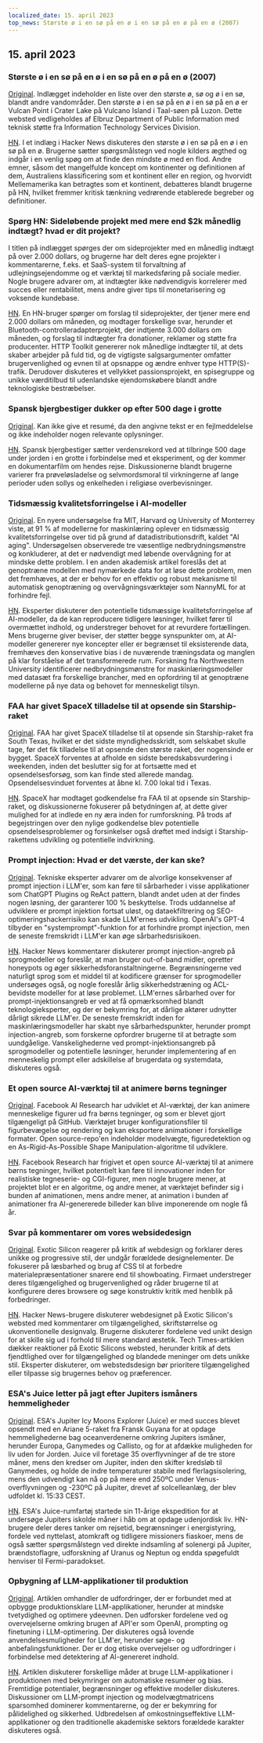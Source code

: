 ```yaml
---
localized_date: 15. april 2023
top_news: Største ø i en sø på en ø i en sø på en ø på en ø (2007)
---
```




<CallToAction />

<Steps>

## 15. april 2023

### Største ø i en sø på en ø i en sø på en ø på en ø (2007)

[Original](https://www.elbruz.org/special-projects/islands-and-lakes/).
Indlægget indeholder en liste over den største ø, sø og ø i en sø, blandt andre vandområder. Den største ø i en sø på en ø i en sø på en ø er Vulcan Point i Crater Lake på Vulcano Island i Taal-søen på Luzon. Dette websted vedligeholdes af Elbruz Department of Public Information med teknisk støtte fra Information Technology Services Division.

[HN](http://news.ycombinator.com/item?id=35567026).
I et indlæg i Hacker News diskuteres den største ø i en sø på en ø i en sø på en ø. Brugerne sætter spørgsmålstegn ved nogle kilders ægthed og indgår i en venlig spøg om at finde den mindste ø med en flod. Andre emner, såsom det mangelfulde koncept om kontinenter og definitionen af dem, Australiens klassificering som et kontinent eller en region, og hvorvidt Mellemamerika kan betragtes som et kontinent, debatteres blandt brugerne på HN, hvilket fremmer kritisk tænkning vedrørende etablerede begreber og definitioner.

### Spørg HN: Sideløbende projekt med mere end $2k månedlig indtægt? hvad er dit projekt?

I titlen på indlægget spørges der om sideprojekter med en månedlig indtægt på over 2.000 dollars, og brugerne har delt deres egne projekter i kommentarerne, f.eks. et SaaS-system til forvaltning af udlejningsejendomme og et værktøj til markedsføring på sociale medier. Nogle brugere advarer om, at indtægter ikke nødvendigvis korrelerer med succes eller rentabilitet, mens andre giver tips til monetarisering og voksende kundebase.

[HN](http://news.ycombinator.com/item?id=35567822).
En HN-bruger spørger om forslag til sideprojekter, der tjener mere end 2.000 dollars om måneden, og modtager forskellige svar, herunder et Bluetooth-controlleradapterprojekt, der indtjente 3.000 dollars om måneden, og forslag til indtægter fra donationer, reklamer og støtte fra producenter. HTTP Toolkit genererer nok månedlige indtægter til, at dets skaber arbejder på fuld tid, og de vigtigste salgsargumenter omfatter brugervenlighed og evnen til at opsnappe og ændre enhver type HTTP(S)-trafik. Derudover diskuteres et vellykket passionsprojekt, en spisegruppe og unikke værditilbud til udenlandske ejendomskøbere blandt andre teknologiske bestræbelser.

### Spansk bjergbestiger dukker op efter 500 dage i grotte

[Original](https://www.cbc.ca/news/world/spain-cave-500-days-beatriz-flamini-1.6810428).
Kan ikke give et resumé, da den angivne tekst er en fejlmeddelelse og ikke indeholder nogen relevante oplysninger.

[HN](http://news.ycombinator.com/item?id=35571481).
Spansk bjergbestiger sætter verdensrekord ved at tilbringe 500 dage under jorden i en grotte i forbindelse med et eksperiment, og der kommer en dokumentarfilm om hendes rejse. Diskussionerne blandt brugerne varierer fra prøveløsladelse og selvmordsmoral til virkningerne af lange perioder uden sollys og enkelheden i religiøse overbevisninger.

### Tidsmæssig kvalitetsforringelse i AI-modeller

[Original](https://www.nannyml.com/blog/91-of-ml-perfomance-degrade-in-time).
En nyere undersøgelse fra MIT, Harvard og University of Monterrey viste, at 91 % af modellerne for maskinlæring oplever en tidsmæssig kvalitetsforringelse over tid på grund af datadistributionsdrift, kaldet "AI aging". Undersøgelsen observerede tre væsentlige nedbrydningsmønstre og konkluderer, at det er nødvendigt med løbende overvågning for at mindske dette problem. I en anden akademisk artikel foreslås det at genoptræne modellen med nymærkede data for at løse dette problem, men det fremhæves, at der er behov for en effektiv og robust mekanisme til automatisk genoptræning og overvågningsværktøjer som NannyML for at forhindre fejl.

[HN](http://news.ycombinator.com/item?id=35566145).
Eksperter diskuterer den potentielle tidsmæssige kvalitetsforringelse af AI-modeller, da de kan reproducere tidligere løsninger, hvilket fører til overmættet indhold, og understreger behovet for at revurdere fortællingen. Mens brugerne giver beviser, der støtter begge synspunkter om, at AI-modeller genererer nye koncepter eller er begrænset til eksisterende data, fremhæves den konservative bias i de nuværende træningsdata og manglen på klar forståelse af det transformerede rum. Forskning fra Northwestern University identificerer nedbrydningsmønstre for maskinlæringsmodeller med datasæt fra forskellige brancher, med en opfordring til at genoptræne modellerne på nye data og behovet for menneskeligt tilsyn.

### FAA har givet SpaceX tilladelse til at opsende sin Starship-raket

[Original](https://arstechnica.com/science/2023/04/green-light-go-spacex-receives-a-launch-license-from-the-faa-for-starship/).
FAA har givet SpaceX tilladelse til at opsende sin Starship-raket fra South Texas, hvilket er det sidste myndighedsskridt, som selskabet skulle tage, før det fik tilladelse til at opsende den største raket, der nogensinde er bygget. SpaceX forventes at afholde en sidste beredskabsvurdering i weekenden, inden det beslutter sig for at fortsætte med et opsendelsesforsøg, som kan finde sted allerede mandag. Opsendelsesvinduet forventes at åbne kl. 7.00 lokal tid i Texas.

[HN](http://news.ycombinator.com/item?id=35575298).
SpaceX har modtaget godkendelse fra FAA til at opsende sin Starship-raket, og diskussionerne fokuserer på betydningen af, at dette giver mulighed for at indlede en ny æra inden for rumforskning. På trods af begejstringen over den nylige godkendelse blev potentielle opsendelsesproblemer og forsinkelser også drøftet med indsigt i Starship-rakettens udvikling og potentielle indvirkning.

### Prompt injection: Hvad er det værste, der kan ske?

[Original](https://simonwillison.net/2023/Apr/14/worst-that-can-happen/).
Tekniske eksperter advarer om de alvorlige konsekvenser af prompt injection i LLM'er, som kan føre til sårbarheder i visse applikationer som ChatGPT Plugins og ReAct pattern, blandt andet uden at der findes nogen løsning, der garanterer 100 % beskyttelse. Trods uddannelse af udviklere er prompt injektion fortsat uløst, og dataekfiltrering og SEO-optimeringshackerrisiko kan skade LLM'ernes udvikling. OpenAI's GPT-4 tilbyder en "systemprompt"-funktion for at forhindre prompt injection, men de seneste fremskridt i LLM'er kan øge sårbarhedsrisikoen.

[HN](http://news.ycombinator.com/item?id=35572290).
Hacker News kommentarer diskuterer prompt injection-angreb på sprogmodeller og foreslår, at man bruger out-of-band midler, opretter honeypots og øger sikkerhedsforanstaltningerne. Begrænsningerne ved naturligt sprog som et middel til at kodificere grænser for sprogmodeller undersøges også, og nogle foreslår årlig sikkerhedstræning og ACL-bevidste modeller for at løse problemet. LLM'ernes sårbarhed over for prompt-injektionsangreb er ved at få opmærksomhed blandt teknologieksperter, og der er bekymring for, at dårlige aktører udnytter dårligt sikrede LLM'er. De seneste fremskridt inden for maskinlæringsmodeller har skabt nye sårbarhedspunkter, herunder prompt injection-angreb, som forskerne opfordrer brugerne til at betragte som uundgåelige. Vanskelighederne ved prompt-injektionsangreb på sprogmodeller og potentielle løsninger, herunder implementering af en menneskelig prompt eller adskillelse af brugerdata og systemdata, diskuteres også.

### Et open source AI-værktøj til at animere børns tegninger

[Original](https://github.com/facebookresearch/AnimatedDrawings).
Facebook AI Research har udviklet et AI-værktøj, der kan animere menneskelige figurer ud fra børns tegninger, og som er blevet gjort tilgængeligt på GitHub. Værktøjet bruger konfigurationsfiler til figurbevægelse og rendering og kan eksportere animationer i forskellige formater. Open source-repo'en indeholder modelvægte, figuredetektion og en As-Rigid-As-Possible Shape Manipulation-algoritme til udviklere.

[HN](http://news.ycombinator.com/item?id=35565681).
Facebook Research har frigivet et open source AI-værktøj til at animere børns tegninger, hvilket potentielt kan føre til innovationer inden for realistiske tegneserie- og CGI-figurer, men nogle brugere mener, at projektet blot er en algoritme, og andre mener, at værktøjet befinder sig i bunden af animationen, mens andre mener, at animation i bunden af animationer fra AI-genererede billeder kan blive imponerende om nogle få år.

### Svar på kommentarer om vores websidedesign

[Original](https://research.exoticsilicon.com/articles/replying_to_comments).
Exotic Silicon reagerer på kritik af webdesign og forklarer deres unikke og progressive stil, der undgår forældede designelementer. De fokuserer på læsbarhed og brug af CSS til at forbedre materialepræsentationer snarere end til showboating. Firmaet understreger deres tilgængelighed og brugervenlighed og råder brugerne til at konfigurere deres browsere og søge konstruktiv kritik med henblik på forbedringer.

[HN](http://news.ycombinator.com/item?id=35567285).
Hacker News-brugere diskuterer webdesignet på Exotic Silicon's websted med kommentarer om tilgængelighed, skriftstørrelse og ukonventionelle designvalg. Brugerne diskuterer fordelene ved unikt design for at skille sig ud i forhold til mere standard æstetik. Tech Times-artiklen dækker reaktioner på Exotic Silicons websted, herunder kritik af dets fjendtlighed over for tilgængelighed og blandede meninger om dets unikke stil. Eksperter diskuterer, om webstedsdesign bør prioritere tilgængelighed eller tilpasse sig brugernes behov og præferencer.

### ESA's Juice letter på jagt efter Jupiters ismåners hemmeligheder

[Original](https://www.esa.int/Science_Exploration/Space_Science/Juice/ESA_s_Juice_lifts_off_on_quest_to_discover_secrets_of_Jupiter_s_icy_moons).
ESA's Jupiter Icy Moons Explorer (Juice) er med succes blevet opsendt med en Ariane 5-raket fra Fransk Guyana for at opdage hemmelighederne bag oceanverdenerne omkring Jupiters ismåner, herunder Europa, Ganymedes og Callisto, og for at afdække muligheden for liv uden for Jorden. Juice vil foretage 35 overflyvninger af de tre store måner, mens den kredser om Jupiter, inden den skifter kredsløb til Ganymedes, og holde de indre temperaturer stabile med flerlagsisolering, mens den udvendigt kan nå op på mere end 250ºC under Venus-overflyvningen og -230ºC på Jupiter, drevet af solcelleanlæg, der blev udfoldet kl. 15:33 CEST.

[HN](http://news.ycombinator.com/item?id=35574177).
ESA's Juice-rumfartøj startede sin 11-årige ekspedition for at undersøge Jupiters iskolde måner i håb om at opdage udenjordisk liv. HN-brugere deler deres tanker om rejsetid, begrænsninger i energistyring, fordele ved nyttelast, atomkraft og tidligere missioners fiaskoer, mens de også sætter spørgsmålstegn ved direkte indsamling af solenergi på Jupiter, brændstoflagre, udforskning af Uranus og Neptun og endda spøgefuldt henviser til Fermi-paradokset.

### Opbygning af LLM-applikationer til produktion

[Original](https://huyenchip.com/2023/04/11/llm-engineering.html).
Artiklen omhandler de udfordringer, der er forbundet med at opbygge produktionsklare LLM-applikationer, herunder at mindske tvetydighed og optimere ydeevnen. Den udforsker fordelene ved og overvejelserne omkring brugen af API'er som OpenAI, prompting og finetuning i LLM-optimering. Der diskuteres også lovende anvendelsesmuligheder for LLM'er, herunder søge- og anbefalingsfunktioner. Der er dog etiske overvejelser og udfordringer i forbindelse med detektering af AI-genereret indhold.

[HN](http://news.ycombinator.com/item?id=35565212).
Artiklen diskuterer forskellige måder at bruge LLM-applikationer i produktionen med bekymringer om automatiske resuméer og bias. Fremtidige potentialer, begrænsninger og effektive modeller diskuteres. Diskussioner om LLM-prompt injection og modelvægtmatricens sparsomhed dominerer kommentarerne, og der er bekymring for pålidelighed og sikkerhed. Udbredelsen af omkostningseffektive LLM-applikationer og den traditionelle akademiske sektors forældede karakter diskuteres også.

</Steps>
